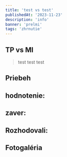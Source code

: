 ```yaml
---
title: 'test vs test'
publishedAt: '2023-11-23'
description: 'info'
banner: 'prelmi'
tags: 'zhrnutie'
---
```


## TP vs MI

> test test test

## Priebeh

## hodnotenie:

## zaver:

## Rozhodovali:

## Fotogaléria
